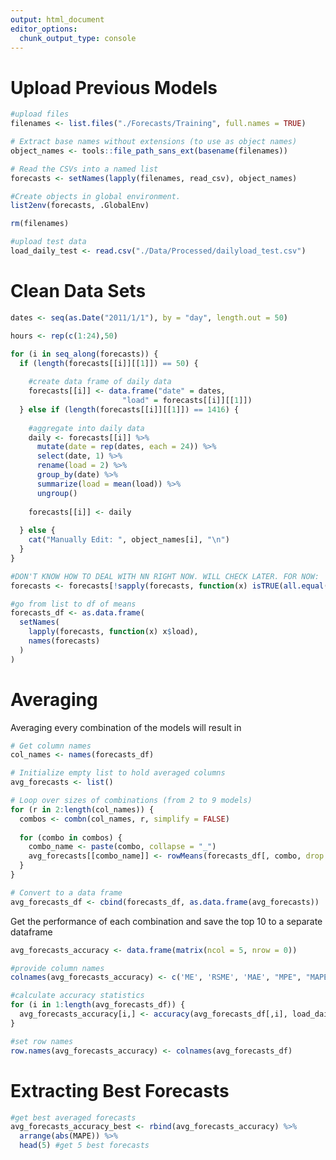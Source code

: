 ```yaml
---
output: html_document
editor_options: 
  chunk_output_type: console
---
```


# Upload Previous Models
```r
#upload files
filenames <- list.files("./Forecasts/Training", full.names = TRUE)

# Extract base names without extensions (to use as object names)
object_names <- tools::file_path_sans_ext(basename(filenames))

# Read the CSVs into a named list
forecasts <- setNames(lapply(filenames, read_csv), object_names)

#Create objects in global environment.
list2env(forecasts, .GlobalEnv)

rm(filenames)

#upload test data
load_daily_test <- read.csv("./Data/Processed/dailyload_test.csv")
```

# Clean Data Sets

```r
dates <- seq(as.Date("2011/1/1"), by = "day", length.out = 50)

hours <- rep(c(1:24),50)

for (i in seq_along(forecasts)) {
  if (length(forecasts[[i]][[1]]) == 50) {
    
    #create data frame of daily data
    forecasts[[i]] <- data.frame("date" = dates,
                         "load" = forecasts[[i]][[1]])
  } else if (length(forecasts[[i]][[1]]) == 1416) {
    
    #aggregate into daily data
    daily <- forecasts[[i]] %>%
      mutate(date = rep(dates, each = 24)) %>%
      select(date, 1) %>%
      rename(load = 2) %>%
      group_by(date) %>%
      summarize(load = mean(load)) %>%
      ungroup()
    
    forecasts[[i]] <- daily
    
  } else {
    cat("Manually Edit: ", object_names[i], "\n")
  }
}

#DON'T KNOW HOW TO DEAL WITH NN RIGHT NOW. WILL CHECK LATER. FOR NOW:
forecasts <- forecasts[!sapply(forecasts, function(x) isTRUE(all.equal(x, daily_nn)))]

#go from list to df of means
forecasts_df <- as.data.frame(
  setNames(
    lapply(forecasts, function(x) x$load),
    names(forecasts)
  )
)
```

# Averaging
Averaging every combination of the models will result in 

```r
# Get column names
col_names <- names(forecasts_df)

# Initialize empty list to hold averaged columns
avg_forecasts <- list()

# Loop over sizes of combinations (from 2 to 9 models)
for (r in 2:length(col_names)) {
  combos <- combn(col_names, r, simplify = FALSE)
  
  for (combo in combos) {
    combo_name <- paste(combo, collapse = "_")
    avg_forecasts[[combo_name]] <- rowMeans(forecasts_df[, combo, drop = FALSE])
  }
}

# Convert to a data frame
avg_forecasts_df <- cbind(forecasts_df, as.data.frame(avg_forecasts))
```

Get the performance of each combination and save the top 10 to a separate dataframe

```r
avg_forecasts_accuracy <- data.frame(matrix(ncol = 5, nrow = 0))

#provide column names
colnames(avg_forecasts_accuracy) <- c('ME', 'RSME', 'MAE', "MPE", "MAPE")

#calculate accuracy statistics
for (i in 1:length(avg_forecasts_df)) {
  avg_forecasts_accuracy[i,] <- accuracy(avg_forecasts_df[,i], load_daily_test$daily_average)
}

#set row names
row.names(avg_forecasts_accuracy) <- colnames(avg_forecasts_df)
```

# Extracting Best Forecasts

```r
#get best averaged forecasts
avg_forecasts_accuracy_best <- rbind(avg_forecasts_accuracy) %>%
  arrange(abs(MAPE)) %>%
  head(5) #get 5 best forecasts
```